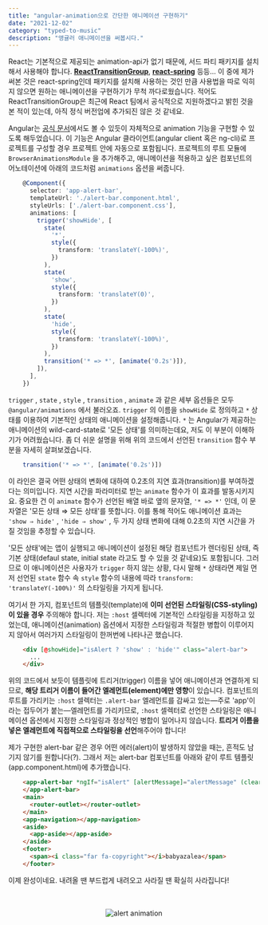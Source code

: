 ```yaml
---
title: "angular-animation으로 간단한 애니메이션 구현하기"
date: "2021-12-02"
category: "typed-to-music"
description: "앵귤러 애니메이션을 써봅시다."
---
```


React는 기본적으로 제공되는 animation-api가 없기 때문에, 서드 파티 패키지를 설치해서 사용해야 합니다. [**ReactTransitionGroup**](https://ko.reactjs.org/docs/animation.html), [**react-spring**](https://react-spring.io) 등등... 이 중에 제가 써본 것은 react-spring인데 패키지를 설치해 사용하는 것인 만큼 사용법을 따로 익히지 않으면 원하는 애니메이션을 구현하기가 무척 까다로웠습니다. 적어도 ReactTransitionGroup은 최근에 React 팀에서 공식적으로 지원하겠다고 밝힌 것을 본 적이 있는데, 아직 정식 버전업에 추가되진 않은 것 같네요.

Angular는 [공식 문서](https://angular.io/guide/animations)에서도 볼 수 있듯이 자체적으로 animation 기능을 구현할 수 있도록 해두었습니다. 이 기능은 Angular 클라이언트(angular client 혹은 ng-cli)로 프로젝트를 구성할 경우 프로젝트 안에 자동으로 포함됩니다. 프로젝트의 루트 모듈에 `BrowserAnimationsModule` 을 추가해주고, 애니메이션을 적용하고 싶은 컴포넌트의 어노테이션에 아래의 코드처럼 `animations` 옵션을 써줍니다.

```ts
    @Component({
      selector: 'app-alert-bar',
      templateUrl: './alert-bar.component.html',
      styleUrls: ['./alert-bar.component.css'],
      animations: [
        trigger('showHide', [
          state(
            '*',
            style({
              transform: 'translateY(-100%)',
            })
          ),
          state(
            'show',
            style({
              transform: 'translateY(0)',
            })
          ),
          state(
            'hide',
            style({
              transform: 'translateY(-100%)',
            })
          ),
          transition('* => *', [animate('0.2s')]),
        ]),
      ],
    })
```
`trigger` , `state` , `style` , `transition` , `animate` 과 같은 세부 옵션들은 모두 `@angular/animations` 에서 불러오죠. `trigger` 의 이름을 `showHide` 로 정의하고 `*` 상태를 이용하여 기본적인 상태의 애니메이션을 설정해줍니다. `*` 는 Angular가 제공하는 애니메이션의 wild-card-state로 '모든 상태'를 의미하는데요, 저도 이 부분이 이해하기가 어려웠습니다. 좀 더 쉬운 설명을 위해 위의 코드에서 선언된 `transition` 함수 부분을 자세히 살펴보겠습니다.
```ts
    transition('* => *', [animate('0.2s')]) 
```

이 라인은 결국 어떤 상태의 변화에 대하여 0.2초의 지연 효과(transition)를 부여하겠다는 의미입니다. 지연 시간을 파라미터로 받는 `animate` 함수가 이 효과를 발동시키지요. 중요한 건 이 `animate` 함수가 선언된 배열 바로 옆의 문자열, `'* => *'`  인데, 이 문자열은 '모든 상태 ⇒ 모든 상태'를 뜻합니다. 이를 통해 적어도  애니메이션 효과는 `'show ⇒ hide'` , `'hide ⇒ show'` , 두 가지 상태 변화에 대해 0.2초의 지연 시간을 가질 것임을 추정할 수 있습니다.

'모든 상태'에는 앱이 실행되고 애니메이션이 설정된 해당 컴포넌트가 렌더링된 상태, 즉 기본 상태(defaul state, initial state 라고도 할 수 있을 것 같네요)도 포함됩니다. 그러므로 이 애니메이션은 사용자가 `trigger` 하지 않는 상황, 다시 말해  `*` 상태라면 제일 먼저 선언된 `state` 함수 속 `style` 함수의 내용에 따라 `transform: 'translateY(-100%)'` 의 스타일링을 가지게 됩니다.

여기서 한 가지, 컴포넌트의 템플릿(template)에 **이미 선언된 스타일링(CSS-styling)이 있을 경우** 주의해야 합니다. 저는 `:host` 셀렉터에 기본적인 스타일링을 지정하고 있었는데, 애니메이션(animation) 옵션에서 지정한 스타일링과 적절한 병합이 이루어지지 않아서 여러가지 스타일링이 한꺼번에 나타나곤 했습니다.

```html
    <div [@showHide]="isAlert ? 'show' : 'hide'" class="alert-bar">
      ...
    </div>
```

위의 코드에서 보듯이 템플릿에 트리거(trigger) 이름을 넣어 애니메이션과 연결하게 되므로, **해당 트리거 이름이 들어간 엘레먼트(element)에만 영향**이 있습니다. 컴포넌트의 루트를 가리키는 `:host` 셀렉터는 `.alert-bar` 엘레먼트를 감싸고 있는—주로 'app'이라는 접두어가 붙는—엘레먼트를 가리키므로, `:host` 셀렉터로 선언한 스타일링은 애니메이션 옵션에서 지정한 스타일링과 정상적인 병합이 일어나지 않습니다. **트리거 이름을 넣은 엘레먼트에 직접적으로 스타일링을 선언**해주어야 합니다!

제가 구현한 alert-bar 같은 경우 어떤 에러(alert)이 발생하지 않았을 때는, 흔적도 남기지 않기를 원합니다(?). 그래서 저는 alert-bar 컴포넌트를 아래와 같이 루트 템플릿(app.component.html)에 추가했습니다.
```html
    <app-alert-bar *ngIf="isAlert" [alertMessage]="alertMessage" (clearAlertEvent)="clearAlert()">
    </app-alert-bar>
    <main>
      <router-outlet></router-outlet>
    </main>
    <app-navigation></app-navigation>
    <aside>
      <app-aside></app-aside>
    </aside>
    <footer>
      <span><i class="far fa-copyright"></i>babyazalea</span>
    </footer>
```

이제 완성이네요. 내려올 땐 부드럽게 내려오고 사라질 땐 확실히 사라집니다!
<div style="width: 100%; margin-top: 3rem; display: flex; justify-content: center;">
    <img src={alertImage} alt="alert animation" style="max-width: 30rem;"/>
</div>
